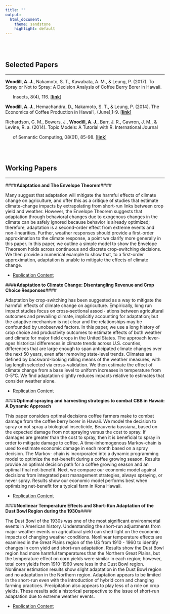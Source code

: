 ```yaml
---
title: ""
output:
  html_document:
    theme: sandstone
    highlight: default
---
```


<br>
<br>



Selected Papers
----------------------

*********

**Woodill, A. J.**, Nakamoto, S. T., Kawabata, A. M., & Leung, P. (2017). To Spray or Not to Spray: A Decision Analysis of Coffee Berry Borer in Hawaii. 

&nbsp;&nbsp;&nbsp;&nbsp;&nbsp; Insects, 8(4), 116. [[**link**]](http://www.mdpi.com/2075-4450/8/4/116)

**Woodill, A. J.**, Hemachandra, D., Nakamoto, S. T., & Leung, P. (2014). The Economics of Coffee Production in Hawai'i, (June),1-9. [[**link**]](http://www.ctahr.hawaii.edu/oc/freepubs/pdf/EI-25.pdf)

Richardson, G. M., Bowers, J., **Woodill, A. J.**, Barr, J. R., Gawron, J. M., & Levine, R. a. (2014). Topic Models: A Tutorial with R. International Journal  

&nbsp;&nbsp;&nbsp;&nbsp;&nbsp; of Semantic Computing, 08(01), 85-98. [[**link**]](http://www.worldscientific.com/doi/abs/10.1142/S1793351X14500044?journalCode=ijsc)

<br>
<br>


Working Papers
----------------------

*********

####**Adaptation and The Envelope Theorem**####

Many suggest that adaptation will mitigate the harmful effects of climate change on agriculture, and offer this as a critique of studies that estimate climate-change impacts by extrapolating from short-run links between crop yield and weather. However, the Envelope Theorem suggests that adaptation through behavioral changes due to exogenous changes in the climate can be safely ignored because behavior is already optimized; therefore, adaptation is a second-order effect from extreme events and non-linearities. Further, weather responses should provide a first-order approximation to the climate response, a point we clarify more generally in this paper. In this paper, we outline a simple model to show the Envelope Theoreom holds across continuous and discrete crop-switching decisions. We then provide a numerical example to show that, to a first-order approximation, adaptation is unable to mitigate the effects of climate change.

* [Replication Content](https://github.com/johnwoodill/adaptation-numerical-example)

####**Adaptation to Climate Change: Disentangling Revenue and Crop Choice Responses**####

Adaptation by crop-switching has been suggested as a way to mitigate the harmfull effects of climate change on agriculture. Empirically, long run impact studies focus on cross-sectional associ- ations between agricultural outcomes and prevailing climate, implicitly accounting for adaptation; but the adaptive mechanism is not clear and the relationships may be confounded by unobserved factors. In this paper, we use a long history of crop choice and productivity outcomes to estimate effects of both weather and climate for major field crops in the United States. The approach lever- ages historical differences in climate trends across U.S. counties, differences that are large enough to span anticipated climate changes over the next 50 years, even after removing state-level trends. Climates are defined by backward-looking rolling means of the weather measures, with lag length selected via cross-validation. We then estimate the effect of climate change from a base level to uniform increases in temperature from 0-5°C. We find adaptation slightly reduces impacts relative to estimates that consider weather alone.

* [Replication Content](https://github.com/johnwoodill/crop-choice-and-adaptation)

####**Optimal spraying and harvesting strategies to combat CBB in Hawaii: A Dynamic Approach**

This paper considers optimal decisions coffee farmers make to combat damage from the coffee berry borer in Hawaii. We model the decision to spray or not spray a biological insecticide, Beauveria bassiana, based on the expected damage from not spraying versus the cost to spray. If damages are greater than the cost to spray, then it is beneficial to spray in order to mitigate damage to coffee. A time-inhomogenous Markov-chain is used to estimate economic damage in each month based on a spray decision. The Markov- chain is incorporated into a dynamic programming model to optimize the net-benefit during a coffee growing season. Results provide an optimal decision path for a coffee growing season and an optimal final net-benefit. Next, we compare our economic model against decisions from integrated pest management strategies, always spraying, or never spray. Results show our economic model performs best when optimizing net-benefit for a typical farm in Kona Hawaii.

* [Replication Content](https://github.com/johnwoodill/cbb-dynamic-model)

####**Nonlinear Temperature Effects and Short-Run Adaptation of the Dust Bowl Region during the 1930s**####

The Dust Bowl of the 1930s was one of the most significant environmental events in American history.
Understanding the short-run adjustments from major weather events on agricultural yield can shed light on
the economic impacts of changing weather conditions. Nonlinear temperature effects are examined in the
Great Plains region of the US from 1910 - 1960 to identify changes in corn yield and short-run adaptation.
Results show the Dust Bowl region had more harmful temperatures than the Northern Great Plains, but
the temperature effect on corn yields were similar in each region; however, total corn yields from 1910-1960 were less in the Dust Bowl region. Nonlinear estimation results show slight adaptation in the Dust Bowl region and no adaptation in the Northern region. Adaptation appears to be limited in the short-run even with the introduction of hybrid corn and changing farming practices. Precipitation also appears to play less of a role on crop yields. These results add a historical perspective to the issue of short-run adaptation due to extreme weather events.

* [Replication Content](https://github.com/johnwoodill/Non-Linear-Temperature-Effects-of-the-Dust-Bowl)

<script>
  (function(i,s,o,g,r,a,m){i['GoogleAnalyticsObject']=r;i[r]=i[r]||function(){
  (i[r].q=i[r].q||[]).push(arguments)},i[r].l=1*new Date();a=s.createElement(o),
  m=s.getElementsByTagName(o)[0];a.async=1;a.src=g;m.parentNode.insertBefore(a,m)
  })(window,document,'script','https://www.google-analytics.com/analytics.js','ga');

  ga('create', 'UA-61017136-2', 'auto');
  ga('send', 'pageview');

</script>


